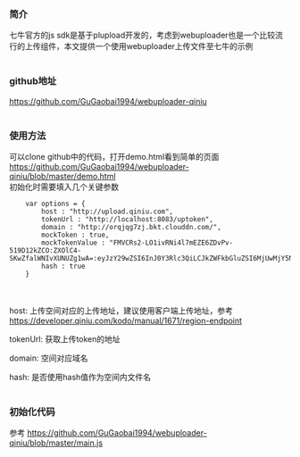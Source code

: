 ### **简介**
七牛官方的js sdk是基于plupload开发的，考虑到webuploader也是一个比较流行的上传组件，本文提供一个使用webuploader上传文件至七牛的示例
<br><br>
### **github地址** 
https://github.com/GuGaobai1994/webuploader-qiniu
<br><br>
### **使用方法**
可以clone github中的代码，打开demo.html看到简单的页面 <br>https://github.com/GuGaobai1994/webuploader-qiniu/blob/master/demo.html<br>
初始化时需要填入几个关键参数
```
    var options = {
        host : "http://upload.qiniu.com",
        tokenUrl : "http://localhost:8083/uptoken",
        domain : "http://orqjqg7zj.bkt.clouddn.com/",
        mockToken : true,
        mockTokenValue : "FMVCRs2-LO1ivRNi4l7mEZE6ZDvPv-519D12kZCO:ZXOlC4-SKwZfalWNIvXUNUZg1wA=:eyJzY29wZSI6InJ0Y3Rlc3QiLCJkZWFkbGluZSI6MjUwMjY5NjAxNH0=",
        hash : true
    }
```
<br><br>
host: 上传空间对应的上传地址，建议使用客户端上传地址，参考 https://developer.qiniu.com/kodo/manual/1671/region-endpoint

tokenUrl: 获取上传token的地址

domain: 空间对应域名

hash: 是否使用hash值作为空间内文件名
<br><br>
### **初始化代码**

参考 https://github.com/GuGaobai1994/webuploader-qiniu/blob/master/main.js
